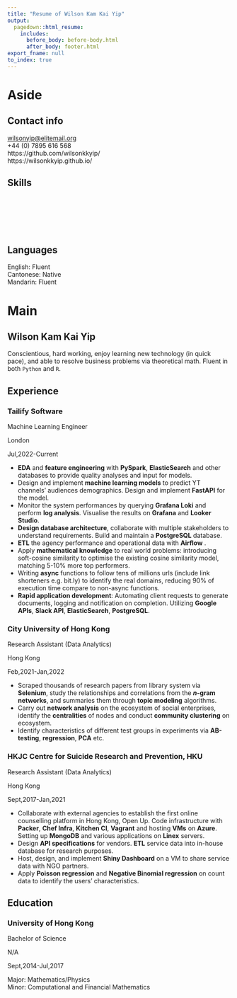```yaml
---
title: "Resume of Wilson Kam Kai Yip"
output: 
  pagedown::html_resume:
    includes:
      before_body: before-body.html
      after_body: footer.html
export_fname: null
to_index: true
---
```


Aside
====================================

Contact info
------------------------------------
<i class="fab fa-linkedin-in"></i>
<a href="https://www.linkedin.com/in/wilson-yip-a6b148215/">
<span>wilsonyip@elitemail.org</span>
</a><br>
<i class="fa fa-phone"></i> +44 (0) 7895 616 568<br>
<i class="fa fa-github"></i> https://github.com/wilsonkkyip/<br>
<i class="fa-solid fa-globe"></i> https://wilsonkkyip.github.io/

Skills
------------------------------------

<table class="skills">
  <tr id="Data-Analytics" class="h"></tr>
  <tr id="Python" class="icn s4" val="fa6-brands:python"></tr>
  <tr id="R" class="icn s4" val="fa6-brands:r-project"></tr>
  <tr id="Spark" class="icn s3" val="simple-icons:apachespark"></tr>
  <tr id="Airflow" class="icn s3" val="devicon-plain:apacheairflow"></tr>
  <tr id="Tensorflow" class="icn s3" val="simple-icons:tensorflow"></tr>
  <tr id="MATLAB" class="icn s3" val="file-icons:matlab"></tr>
  <tr id="Looker" class="icn s3" val="simple-icons:looker"></tr>
  <tr id="Grafana" class="icn s3" val="cib:grafana"></tr>
</table>

<table class="skills">
  <tr id="Databases" class="h"></tr>
  <tr id="PostgreSQL" class="icn s3" val="devicon-plain:postgresql"></tr>
  <tr id="MongoDB" class="icn s3" val="simple-icons:mongodb"></tr>
  <tr id="Elasticsearch" class="icn s3" val="devicon-plain:elasticsearch"></tr>
</table>

<table class="skills">
  <tr id="Cloud-Services" class="h"></tr>
  <tr id="Azure" class="icn s3" val="teenyicons:azure-solid"></tr>
  <tr id="AWS" class="icn s3" val="fa6-brands:aws"></tr>
</table>

<table class="skills">
  <tr id="Infrastructure-As-Code" class="h"></tr>
  <tr id="Docker" class="icn s3" val="fa-brands:docker"></tr>
  <tr id="Chef-Infra" class="icn s3" val="file-icons:chef"></tr>
  <tr id="KitchenCI" class="icn s3" val="file-icons:kitchenci"></tr>
  <tr id="Vagrant" class="svg s3" val="icons/vagrant.svg"></tr>
  <tr id="Packer" class="icn s3" val="simple-icons:packer"></tr>
</table>

<table class="skills">
  <tr id="Miscellaneous" class="h"></tr>
  <tr id="Linux-Bash" class="icn s3" val="devicon-plain:bash"></tr>
  <tr id="Rust" class="icn s3" val="fa6-brands:rust"></tr>
  <tr id="Ruby" class="icn s3" val="devicon-plain:ruby"></tr>
  <tr id="Google-Script" class="svg s3" val="icons/googleappscript2.svg"></tr>
  <tr id="VBA" class="svg s3" val="icons/vba.svg"></tr>
</table>

<table class="skills">
  <tr id="Administrative" class="h"></tr>
  <tr id="Markdown" class="icn s4" val="logos:markdown"></tr>
  <tr id="LaTeX" class="s4"></tr>
</table>

Languages
------------------------------------

English: Fluent<br>
Cantonese: Native<br>
Mandarin: Fluent

Main
====================================

Wilson Kam Kai Yip {#title}
------------------------------------

Conscientious, hard working, enjoy learning new technology (in quick pace), and 
able to resolve business problems via theoretical math. Fluent in both `Python` 
and `R`. 

Experience {data-icon=briefcase}
------------------------------------

### Tailify Software

Machine Learning Engineer

London

Jul,2022-Current

- **EDA** and **feature engineering** with **PySpark**, **ElasticSearch** and 
  other databases to provide quality analyses and input for models. 
- Design and implement **machine learning models** to predict YT channels' 
  audiences demographics. Design and implement **FastAPI** for the model.
- Monitor the system performances by querying **Grafana Loki** and perform 
  **log analysis**. Visualise the results on **Grafana** and **Looker Studio**. 
- **Design database architecture**, collaborate with multiple stakeholders to 
  understand requirements. Build and maintain a **PostgreSQL** database.
- **ETL** the agency performance and operational data with **Airflow** . 
- Apply **mathematical knowledge** to real world problems: introducing 
  soft-cosine similarity to optimise the existing cosine similarity model, 
  matching 5-10% more top performers. 
- Writing **async** functions to follow tens of millions urls (include link 
  shorteners e.g. bit.ly) to identify the real domains, reducing 90% of 
  execution time compare to non-async functions. 
- **Rapid application development**: Automating client requests to generate 
  documents, logging and notification on completion. Utilizing **Google APIs**, 
  **Slack API**, **ElasticSearch**, **PostgreSQL**. 

### City University of Hong Kong

Research Assistant (Data Analytics)

Hong Kong

Feb,2021-Jan,2022

- Scraped thousands of research papers from library system via **Selenium**, 
  study the relationships and correlations from the **$n$-gram networks**, and 
  summaries them through **topic modeling** algorithms.
- Carry out **network analysis** on the ecosystem of social enterprises, 
  identify the **centralities** of nodes and conduct **community clustering** 
  on ecosystem.
- Identify characteristics of different test groups in experiments via 
  **AB-testing**, **regression**, **PCA** etc. 


### HKJC Centre for Suicide Research and Prevention, HKU

Research Assistant (Data Analytics)

Hong Kong

Sept,2017-Jan,2021

- Collaborate with external agencies to establish the first online counselling 
  platform in Hong Kong, Open Up. Code infrastructure with **Packer**, 
  **Chef Infra**, **Kitchen CI**, **Vagrant** and hosting **VMs** on **Azure**. 
  Setting up **MongoDB** and various applications on **Linex** servers. 
-	Design **API specifications** for vendors. **ETL** service data into in-house 
  database for research purposes. 
- Host, design, and implement **Shiny Dashboard** on a VM to share service data 
  with NGO partners. 
- Apply **Poisson regression** and **Negative Binomial regression** on count 
  data to identify the users' characteristics.

Education {data-icon=graduation-cap}
------------------------------------

### University of Hong Kong

Bachelor of Science

N/A

Sept,2014-Jul,2017

Major: Mathematics/Physics<br>
Minor: Computational and Financial Mathematics

